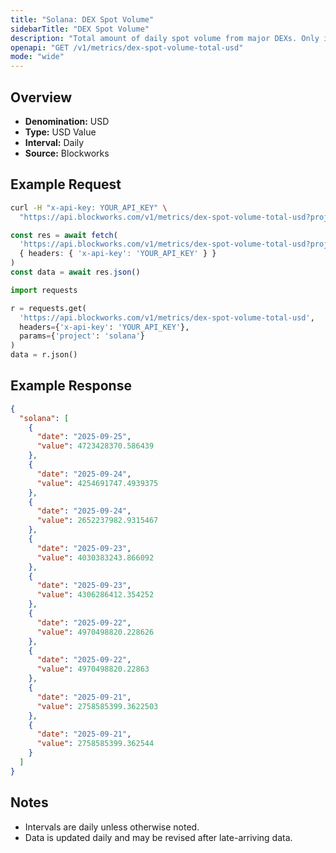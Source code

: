 ```yaml
---
title: "Solana: DEX Spot Volume"
sidebarTitle: "DEX Spot Volume"
description: "Total amount of daily spot volume from major DEXs. Only includes volumes from fee-paying liquidity pools."
openapi: "GET /v1/metrics/dex-spot-volume-total-usd"
mode: "wide"
---
```


## Overview

- **Denomination:** USD
- **Type:** USD Value
- **Interval:** Daily
- **Source:** Blockworks

## Example Request

<CodeGroup>

```bash cURL
curl -H "x-api-key: YOUR_API_KEY" \
  "https://api.blockworks.com/v1/metrics/dex-spot-volume-total-usd?project=solana"
```

```typescript TypeScript
const res = await fetch(
  'https://api.blockworks.com/v1/metrics/dex-spot-volume-total-usd?project=solana',
  { headers: { 'x-api-key': 'YOUR_API_KEY' } }
)
const data = await res.json()
```

```python Python
import requests

r = requests.get(
  'https://api.blockworks.com/v1/metrics/dex-spot-volume-total-usd',
  headers={'x-api-key': 'YOUR_API_KEY'},
  params={'project': 'solana'}
)
data = r.json()
```

</CodeGroup>

## Example Response

```json
{
  "solana": [
    {
      "date": "2025-09-25",
      "value": 4723428370.586439
    },
    {
      "date": "2025-09-24",
      "value": 4254691747.4939375
    },
    {
      "date": "2025-09-24",
      "value": 2652237982.9315467
    },
    {
      "date": "2025-09-23",
      "value": 4030383243.866092
    },
    {
      "date": "2025-09-23",
      "value": 4306286412.354252
    },
    {
      "date": "2025-09-22",
      "value": 4970498820.228626
    },
    {
      "date": "2025-09-22",
      "value": 4970498820.22863
    },
    {
      "date": "2025-09-21",
      "value": 2758585399.3622503
    },
    {
      "date": "2025-09-21",
      "value": 2758585399.362544
    }
  ]
}
```

## Notes
- Intervals are daily unless otherwise noted.
- Data is updated daily and may be revised after late-arriving data.